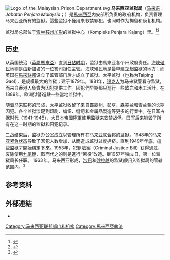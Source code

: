 {{Infobox law enforcement agency
| agencyname      = 马来西亚监狱局
| nativename      = Malaysian Prison Department<br>Jabatan Penjara Malaysia
| nativenamea     =
| nativenamer     =
| abbreviation    =
| fictional       =
| patch           =
| patchcaption    =
| logo            =
| logocaption     = 
| badge           = Logo of the Malaysian Prison Department.svg
| badgecaption    = 马来西亚监狱局标志
| flag            =
| flagcaption     = 
| motto           = Friendly, Sincere and Dedicated<br>Mesra, Ikhlas dan Berbakti
| formed          = {{start date and age|df=yes|1790|3|19}}
| preceding1      =
| preceding2      =
| preceding3      =
| preceding4      =
| preceding5      =
| preceding6      =
| dissolved       =
| superseding     =
| employees       =
| volunteers      =
| budget          =
| country         = 
| national        = 
| federal         =
| international   =
| divtype         =
| divname         =
| divdab          =
| subdivtype      =
| subdivname      =
| subdivdab       =
| map             =
| mapcaption      =
| sizearea        = 329,847 km (127,355 sq mi)
| sizepopulation  = 27,544,000
| legaljuris      = 全国性
| governingbody   = 马来西亚政府
| constitution1   =
| local           =
| military        =
| religious       =
| restriction     =
| overviewtype    =
| overviewbody    =
| headquarters    = {{MAS}} {{Selangor}}[[加影|加影]]
| sworn           =
| unsworn         =
| multinational   =
| electeetype     =
| minister1name   = [[韩沙再努丁|韩沙再努丁]]
| minister1pfo    = [[马来西亚内政部长|内政部部长]]
| chief1name      = Hj. Zulkifli bin Omar
| chief1position  = 总监
| parentagency    = [[马来西亚内政部|马来西亚内政部]]
| child1agency    =
| child2agency    =
| unittype        = 
| unitname        = 
| website         = {{URL|http://www.prison.gov.my/}}
| footnotes       =
}}

[[File:Logo_of_the_Malaysian_Prison_Department.svg|thumb]]
'''马来西亚监狱局'''（[[马来语|马来语]]：<span contenteditable="false"> </span><span contenteditable="false" lang="ms">''Jabatan Penjara Malaysia''</span>；{{lang-en|1=Malaysian Prison Department}}）是[[馬來西亞|馬來西亞]]内安部所负责的政府机构，负责管理马来西亚所有的监狱。這些监狱不僅用来软禁罪犯，也同时作为拘留和康复机构。

监狱局总部位于[[雪兰莪州|雪兰莪州]][[加影|加影]]的监狱中心（Kompleks Penjara Kajang）里。<ref>{{cite web |url=http://www.prison.gov.my/portal/page/portal/english |title=Home （主页面）|last= |first= |publisher=Malaysian Prison Department (马来西亚监狱局) |date= |website=prison.gov.my |access-date=27 January 2016（2016年1月27日）}}</ref><ref>{{cite web |url=http://www.prison.gov.my/images/carta/ipp.htm#ippm |title=Ibu pejabat penjara Malaysia (马来西亚监狱总部) |last= |first= |publisher=Malaysian Prison Department (马来西亚监狱局) |date= |website=prison.gov.my |access-date=27 January 2016（2016年1月27日）}}</ref>

== 历史 ==
从英国统治（[[英屬馬來亞|英屬馬來亞]]）直到[[馬來亞日佔時期|日佔时期]]，监狱由馬來亚各个州政府责任。[[海峡殖民地|海峡殖民地]]则是由新加坡的一位警司担任主管。海峡殖民地是最早建立起监狱的地方；而英国在[[馬來联邦|馬來联邦]]设立了监管部门后才成立了监狱。太平监狱（也称为Taiping Gaol），是规模最大的监狱；建于1879年。1881年，[[锡克人|锡克人]]为马来狱警看守监狱，而来自香港人負責为囚犯提供工作。囚犯們早期都只進行一些破岩和木工活計。在1889年，欧洲狱警進駐一些當地监狱中。

随着[[马来联邦|马来联邦]]的形成，太平监狱收留了来自[[霹靂州|霹靂州]]、[[彭亨|彭亨]]、[[森美兰|森美兰]]和雪兰莪的长期囚犯。各个监狱涉足到印刷、编织、缝纫和金属品製造等更多的行業中。在日军占据时代（1941-1945），[[大日本帝國陸軍|大日本帝國陸軍]]使用监狱来软禁战俘。日军后来销毁了所有在这一时期的监狱和囚犯记录。

二战结束后，监狱办公室成立以管理所有在[[马来亚联合邦|马来亚联合邦]]的监狱。1948年的[[马来亚紧急状态|马来亚紧急状态]]导致了囚犯人数增加，从而造成监狱过度拥挤。直到1949年年底，這些监狱才開始穩定下來。1953年，犯罪法案（Criminal Justice Bill）获得通过，废除使用[[九尾鞭|九尾鞭]]，取而代之的则是進行“苦役”改造。继1957年独立日，第一位监狱局长任职。 1963年，马来西亚形成，[[沙巴|沙巴]]和[[砂拉越|砂拉越]]的监狱都归入監獄局的管辖范围内。<ref>{{cite web |url=http://www.prison.gov.my/portal/page/portal/english/sejarah_en |title=History （历史）|last= |first= |publisher=Malaysian Prison Department (马来西亚监狱局) |date= |website=prison.gov.my |access-date=27 January 2016（2016年1月27日）}}</ref>

==参考资料==
{{Portal box|马来西亚}}
{{reflist}}

== 外部連結 ==
{{Commonscat|Malaysian Prison Department}}
* {{official|http://www.prison.gov.my/}}
{{馬來西亞聯邦政府}}
[[Category:马来西亚联邦部门和机构|Category:马来西亚联邦部门和机构]]
[[Category:馬來西亞執法|Category:馬來西亞執法]]